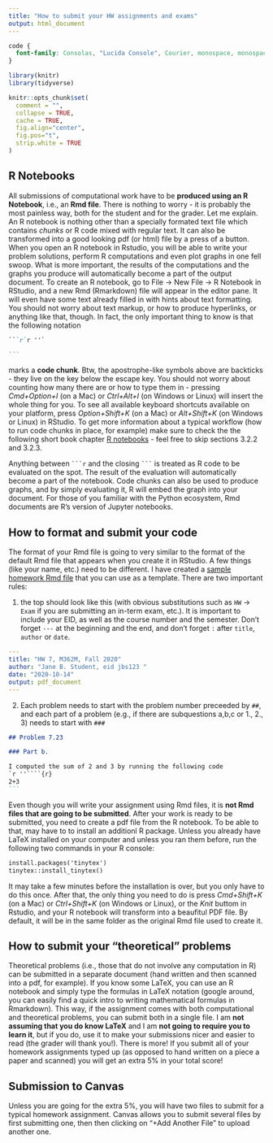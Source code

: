 ```yaml
---
title: "How to submit your HW assignments and exams"
output: html_document
---
```


```css
code {
  font-family: Consolas, "Lucida Console", Courier, monospace, monospace;
}
```

```r
library(knitr)
library(tidyverse)

knitr::opts_chunk$set(
  comment = "",
  collapse = TRUE,
  cache = TRUE,
  fig.align="center",
  fig.pos="t",
  strip.white = TRUE
)
```

## R Notebooks

All submissions of computational work have to be **produced using an R Notebook**, i.e., an **Rmd file**. There is nothing to worry - it is probably the most painless way, both for the student and for the grader. Let me explain. An R notebook is nothing other than a specially formated text file which contains *chunks* or R code mixed with regular text. It can also be transformed into a good looking pdf (or html) file by a press of a button. When you open an R notebook in Rstudio, you will be able to write your problem solutions, perform R computations and even plot graphs in one fell swoop. What is more important, the results of the computations and the graphs you produce will automatically become a part of the output document. To create an R notebook, go to File -> New File -> R Notebook in RStudio, and a new Rmd (Rmarkdown) file will appear in the editor pane. It will even have some text already filled in with hints about text formatting. You should not worry about text markup, or how to produce hyperlinks, or anything like that, though. In fact, the only important thing to know is that the following notation 



````markdown
```r`r ''`

```
````


marks a **code chunk**. Btw, the apostrophe-like symbols above are backticks - they live on the key below the escape key. You should not worry about counting how many there are or how to type them in - pressing *Cmd+Option+I* (on a Mac) or *Ctrl+Alt+I* (on Windows or Linux) will insert the whole thing for you. To see all available keyboard shortcuts available on your platform, press *Option+Shift+K* (on a Mac) or *Alt+Shift+K* (on Windows or Linux) in RStudio. To get more information about a typical workflow (how to run code chunks in place, for example) make sure to check the the following short book chapter [R notebooks](https://bookdown.org/yihui/rmarkdown/notebook.html) - feel free to skip sections 3.2.2 and 3.2.3.

Anything between ```` ```r```` and the closing ```` ``` ````  is treated as R code to be evaluated on the spot. The result of the evaluation will automatically become a part of the notebook. Code chunks can also be used to produce graphs, and by simply evaluating it, R will embed the graph into  your document. For those of you familiar with the Python ecosystem, Rmd documents are R's version of Jupyter notebooks. 

## How to format and submit your code

The format of your Rmd file is going to very similar to the format of the default Rmd file that appears when you create it in RStudio. A few things (like your name, etc.) need to be different. I have created a [sample homework Rmd file](https://gordanz.github.io/M362M/HW_template.Rmd) that you can use as a template. There are two important rules: 

1. the top should look like this (with obvious substitutions such as
 `HW` -> `Exam` if you are submitting an in-term exam, etc.). It is important to include your EID, as well as the course number and the semester. Don't forget `---` at the beginning and the end, and don't forget `:` after `title`, `author` or `date`.

```yaml
---
title: "HW 7, M362M, Fall 2020"
author: "Jane B. Student, eid jbs123 "
date: "2020-10-14"
output: pdf_document
---
```

2. Each problem needs to start with the problem number preceeded by `##`, and each part of a problem (e.g., if there are subquestions a,b,c or 1., 2., 3) needs to start with `###`

````markdown
## Problem 7.23

### Part b.

I computed the sum of 2 and 3 by running the following code
`r ''````{r}
2+3
```
````

Even though you will write your assignment using Rmd files, it is **not Rmd files that are going to be submitted**. After your work is ready to be submitted, you need to create a pdf file from the R notebook. To be able to that, may have to to install an additionl R package. Unless you already have LaTeX installed on your computer and unless you ran them before, run the following two commands in your R console:

````markdown
install.packages('tinytex')
tinytex::install_tinytex()
````

It may take a few minutes before the installation is over, but you only have to do this once. After that, the only thing you need to do is press *Cmd+Shift+K* (on a Mac) or *Ctrl+Shift+K* (on Windows or Linux), or the *Knit* buttom in Rstudio, 
and your R notebook will transform into a beaufitul PDF file. By default, it will be in the same folder as the original Rmd file used to create it. 

## How to submit your "theoretical" problems

Theoretical problems (i.e., those that do not involve any computation in R) can be submitted in a separate document (hand written and then scanned into a pdf, for example). If you know some LaTeX, you can use an R notebook  and simply type the formulas in LaTeX notation (google around, you can easily find a quick intro to writing mathematical formulas in Rmarkdown). This way, if the assignment comes with both computational and theoretical problems, you can submit both in a single file. I am **not assuming that you do know LaTeX** and I am **not going to require you to learn it**, but if you do, use it to make your submissions nicer and easier to read (the grader will thank you!). There is more! If you submit all of your homework assignments typed up  (as opposed to hand written on a piece a paper and scanned) you will get an extra 5% in your total score! 

## Submission to Canvas

Unless you are going for the extra 5%, you will have two files to submit for a typical homework assignment. Canvas allows you to submit several files by first submitting one, then then clicking on "+Add Another File" to upload another one. 
